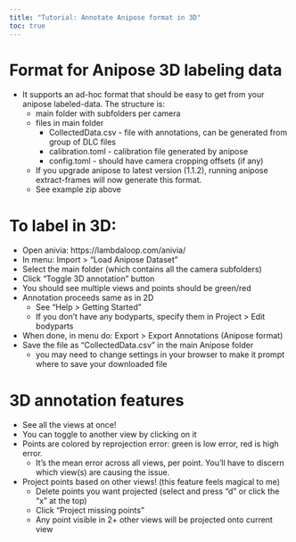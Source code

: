 ```yaml
---
title: "Tutorial: Annotate Anipose format in 3D"
toc: true
---
```


# Format for Anipose 3D labeling data 
- It supports an ad-hoc format that should be easy to get from your anipose labeled-data. The structure is:
  - main folder with subfolders per camera
  - files in main folder
    - CollectedData.csv - file with annotations, can be generated from group of DLC files
    - calibration.toml - calibration file generated by anipose
    - config.toml - should have camera cropping offsets (if any)
  - If you upgrade anipose to latest version (1.1.2), running anipose extract-frames  will now generate this format.
  - See example zip above

# To label in 3D:
- Open anivia: https://lambdaloop.com/anivia/
- In menu: Import > "Load Anipose Dataset"
- Select the main folder (which contains all the camera subfolders)
- Click "Toggle 3D annotation" button
- You should see multiple views and points should be green/red
- Annotation proceeds same as in 2D
  - See "Help > Getting Started"
  - If you don't have any bodyparts, specify them in Project > Edit bodyparts
- When done, in menu do: Export > Export Annotations (Anipose format)
- Save the file as "CollectedData.csv" in the main Anipose folder
  - you may need to change settings in your browser to make it prompt where to save your downloaded file

# 3D annotation features
- See all the views at once!
- You can toggle to another view by clicking on it
- Points are colored by reprojection error: green is low error, red is high error.
  - It's the mean error across all views, per point. You'll have to discern which view(s) are causing the issue.
- Project points based on other views! (this feature feels magical to me)
  - Delete points you want projected (select and press "d" or click the "x" at the top)
  - Click "Project missing points"
  - Any point visible in 2+ other views will be projected onto current view
